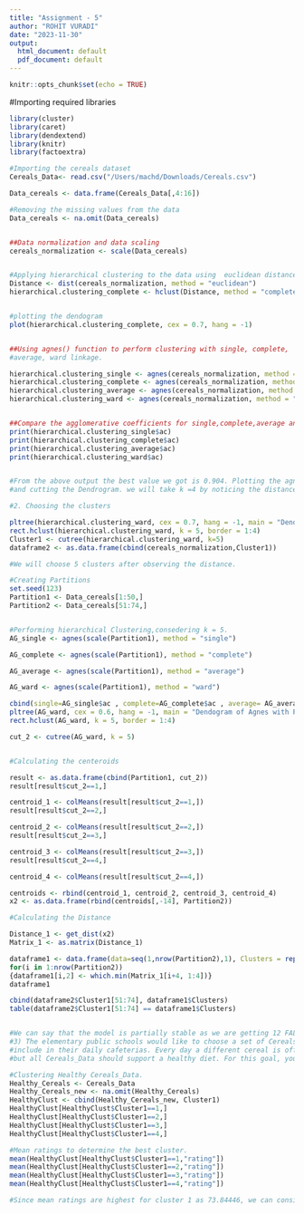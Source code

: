 ```yaml
---
title: "Assignment - 5"
author: "ROHIT VURADI"
date: "2023-11-30"
output:
  html_document: default
  pdf_document: default
---
```



```r
knitr::opts_chunk$set(echo = TRUE)
```

#Importing required libraries

```r
library(cluster)
library(caret)
library(dendextend)
library(knitr)
library(factoextra)

#Importing the cereals dataset
Cereals_Data<- read.csv("/Users/machd/Downloads/Cereals.csv")

Data_cereals <- data.frame(Cereals_Data[,4:16])

#Removing the missing values from the data
Data_cereals <- na.omit(Data_cereals)


##Data normalization and data scaling
cereals_normalization <- scale(Data_cereals)


#Applying hierarchical clustering to the data using  euclidean distance to normalize measurements
Distance <- dist(cereals_normalization, method = "euclidean")
hierarchical.clustering_complete <- hclust(Distance, method = "complete")


#plotting the dendogram
plot(hierarchical.clustering_complete, cex = 0.7, hang = -1)


##Using agnes() function to perform clustering with single, complete,
#average, ward linkage.

hierarchical.clustering_single <- agnes(cereals_normalization, method = "single")
hierarchical.clustering_complete <- agnes(cereals_normalization, method = "complete")
hierarchical.clustering_average <- agnes(cereals_normalization, method = "average")
hierarchical.clustering_ward <- agnes(cereals_normalization, method = "ward")


##Compare the agglomerative coefficients for single,complete,average and ward.
print(hierarchical.clustering_single$ac)
print(hierarchical.clustering_complete$ac)
print(hierarchical.clustering_average$ac)
print(hierarchical.clustering_ward$ac)


#From the above output the best value we got is 0.904. Plotting the agnes using ward method
#and cutting the Dendrogram. we will take k =4 by noticing the distance.

#2. Choosing the clusters

pltree(hierarchical.clustering_ward, cex = 0.7, hang = -1, main = "Dendrogram of agnes (Using Ward)")
rect.hclust(hierarchical.clustering_ward, k = 5, border = 1:4)
Cluster1 <- cutree(hierarchical.clustering_ward, k=5)
dataframe2 <- as.data.frame(cbind(cereals_normalization,Cluster1))

#We will choose 5 clusters after observing the distance.

#Creating Partitions
set.seed(123)
Partition1 <- Data_cereals[1:50,]
Partition2 <- Data_cereals[51:74,]


#Performing hierarchical Clustering,consedering k = 5.
AG_single <- agnes(scale(Partition1), method = "single")

AG_complete <- agnes(scale(Partition1), method = "complete")

AG_average <- agnes(scale(Partition1), method = "average")

AG_ward <- agnes(scale(Partition1), method = "ward")

cbind(single=AG_single$ac , complete=AG_complete$ac , average= AG_average$ac , ward= AG_ward$ac)
pltree(AG_ward, cex = 0.6, hang = -1, main = "Dendogram of Agnes with Partitioned Data (Using Ward)")
rect.hclust(AG_ward, k = 5, border = 1:4)

cut_2 <- cutree(AG_ward, k = 5)


#Calculating the centeroids

result <- as.data.frame(cbind(Partition1, cut_2))
result[result$cut_2==1,]

centroid_1 <- colMeans(result[result$cut_2==1,])
result[result$cut_2==2,]

centroid_2 <- colMeans(result[result$cut_2==2,])
result[result$cut_2==3,]

centroid_3 <- colMeans(result[result$cut_2==3,])
result[result$cut_2==4,]

centroid_4 <- colMeans(result[result$cut_2==4,])

centroids <- rbind(centroid_1, centroid_2, centroid_3, centroid_4)
x2 <- as.data.frame(rbind(centroids[,-14], Partition2))

#Calculating the Distance

Distance_1 <- get_dist(x2)
Matrix_1 <- as.matrix(Distance_1)

dataframe1 <- data.frame(data=seq(1,nrow(Partition2),1), Clusters = rep(0,nrow(Partition2)))
for(i in 1:nrow(Partition2)) 
{dataframe1[i,2] <- which.min(Matrix_1[i+4, 1:4])}
dataframe1

cbind(dataframe2$Cluster1[51:74], dataframe1$Clusters)
table(dataframe2$Cluster1[51:74] == dataframe1$Clusters)


#We can say that the model is partially stable as we are getting 12 FALSE and 12 TRUE 
#3) The elementary public schools would like to choose a set of Cereals_Data to 
#include in their daily cafeterias. Every day a different cereal is offered, 
#but all Cereals_Data should support a healthy diet. For this goal, you are requested to find a cluster of “healthy #Cereals_Data.”

#Clustering Healthy Cereals_Data.
Healthy_Cereals <- Cereals_Data
Healthy_Cereals_new <- na.omit(Healthy_Cereals)
HealthyClust <- cbind(Healthy_Cereals_new, Cluster1)
HealthyClust[HealthyClust$Cluster1==1,]
HealthyClust[HealthyClust$Cluster1==2,]
HealthyClust[HealthyClust$Cluster1==3,]
HealthyClust[HealthyClust$Cluster1==4,]

#Mean ratings to determine the best cluster.
mean(HealthyClust[HealthyClust$Cluster1==1,"rating"])
mean(HealthyClust[HealthyClust$Cluster1==2,"rating"])
mean(HealthyClust[HealthyClust$Cluster1==3,"rating"])
mean(HealthyClust[HealthyClust$Cluster1==4,"rating"])

#Since mean ratings are highest for cluster 1 as 73.84446, we can consider cluster 1.
```
